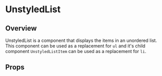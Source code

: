 
<Meta of={UnstyledListStory} />

# UnstyledList

## Overview

UnstyledList is a component that displays the items in an unordered list.
This component can be used as a replacement for `ul` and it's child component `UnstyledListItem` can be used as a replacement for `li`.

<Canvas of={UnstyledListStory.Overview} />

## Props

<Controls />
